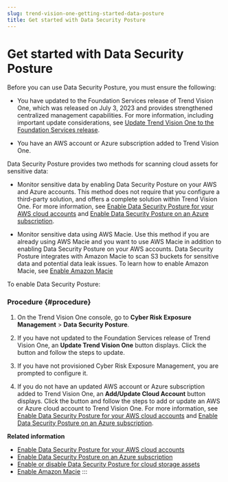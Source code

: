 ```yaml
---
slug: trend-vision-one-getting-started-data-posture
title: Get started with Data Security Posture
---
```

# Get started with Data Security Posture

Before you can use Data Security Posture, you must ensure the following:

- You have updated to the Foundation Services release of Trend Vision One, which was released on July 3, 2023 and provides strengthened centralized management capabilities. For more information, including important update considerations, see [Update Trend Vision One to the Foundation Services release](update-foundation-services-release.mdx).

- You have an AWS account or Azure subscription added to Trend Vision One.

Data Security Posture provides two methods for scanning cloud assets for sensitive data:

- Monitor sensitive data by enabling Data Security Posture on your AWS and Azure accounts. This method does not require that you configure a third-party solution, and offers a complete solution within Trend Vision One. For more information, see [Enable Data Security Posture for your AWS cloud accounts](data-posture-for-aws-accounts.mdx) and [Enable Data Security Posture on an Azure subscription](data-security-posture-azure.mdx).

- Monitor sensitive data using AWS Macie. Use this method if you are already using AWS Macie and you want to use AWS Macie in addition to enabling Data Security Posture on your AWS accounts. Data Security Posture integrates with Amazon Macie to scan S3 buckets for sensitive data and potential data leak issues. To learn how to enable Amazon Macie, see [Enable Amazon Macie](enable-amazon-macie.mdx)

To enable Data Security Posture:

### Procedure {#procedure}

1.  On the Trend Vision One console, go to **Cyber Risk Exposure Management** \> **Data Security Posture**.

2.  If you have not updated to the Foundation Services release of Trend Vision One, an **Update Trend Vision One** button displays. Click the button and follow the steps to update.

3.  If you have not provisioned Cyber Risk Exposure Management, you are prompted to configure it.

4.  If you do not have an updated AWS account or Azure subscription added to Trend Vision One, an **Add/Update Cloud Account** button displays. Click the button and follow the steps to add or update an AWS or Azure cloud account to Trend Vision One. For more information, see [Enable Data Security Posture for your AWS cloud accounts](data-posture-for-aws-accounts.mdx) and [Enable Data Security Posture on an Azure subscription](data-security-posture-azure.mdx).

**Related information**

- [Enable Data Security Posture for your AWS cloud accounts](data-posture-for-aws-accounts.mdx)
- [Enable Data Security Posture on an Azure subscription](data-security-posture-azure.mdx)
- [Enable or disable Data Security Posture for cloud storage assets](enable-or-disable-data-posture.mdx)
- [Enable Amazon Macie](enable-amazon-macie.mdx)
:::

